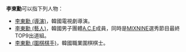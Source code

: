 '''李東勳'''可以指下列人物：
* [[李東勳_(導演)|李東勳 (導演)]]，韓國電視劇導演。
* [[李東勳_(藝人)|李東勳 (藝人)]]，韓國男子團體[[A.C.E|A.C.E]]成員，同時是[[MIXNINE|MIXNINE]]選秀節目最終TOP9出道組。
* [[李東勳_(圍棋棋手)|李東勳 (圍棋棋手)]]，韓國職業圍棋棋士。
{{Disambig|T東勳|Cat=三字李姓人名消歧义}}